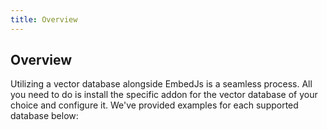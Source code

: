 ---
title: Overview
---

## Overview

Utilizing a vector database alongside EmbedJs is a seamless process.
All you need to do is install the specific addon for the vector database of your choice and configure it.
We've provided examples for each supported database below:

<CardGroup cols={4}>
  <Card title="MongoDB" href="/components/vector-databases/mongodb" />
  <Card title="HNSWLib" href="/components/vector-databases/hnswlib" />
  <Card title="LanceDB" href="/components/vector-databases/lancedb" />
  <Card title="AstraDB" href="/components/vector-databases/astradb" />
  <Card title="Pinecone" href="/components/vector-databases/pinecone" />
  <Card title="QDrant" href="/components/vector-databases/qdrant" />
  <Card title="Weaviate" href="/components/vector-databases/weaviate" />
</CardGroup>

<Snippet file="missing-vector-db-tip.mdx" />
